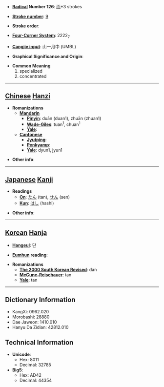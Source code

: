 * '''[[Wiktionary:Chinese radical index| Radical]] Number 126''': [[Wiktionary:Chinese radical index 而|而]]+3 strokes

* '''[[Wiktionary:Chinese total strokes index|Stroke number]]''': [[Wiktionary:Chinese total strokes index 9|9]]

* '''Stroke order''': 

* '''[[Wiktionary:Chinese four corner index|Four-Corner System]]''': 2222<sub>7</sub>

* '''[[Wiktionary:Chinese Cangjie index|Cangjie input]]''': 山一月中 (UMBL)

* '''Graphical Significance and Origin''': 

* '''Common Meaning'''
*#specialized
*# concentrated


----

== [[Chinese]] [[Hanzi]] ==

* '''Romanizations'''
** '''[[Mandarin]]'''
*** '''[[Pinyin]]''': duān (duan1), zhuān (zhuan1)
*** '''[[Wade-Giles]]''': tuan<sup>1</sup>, chuan<sup>1</sup>
*** '''[[Yale]]''': 
** '''[[Cantonese]]'''
*** '''[[Jyutping]]''':
*** '''[[Penkyamp]]''': 
*** '''[[Yale]]''': dyun1, jyun1

* '''Other info''': 

----

== [[Japanese]] [[Kanji]] ==

* '''Readings'''
** '''[[On]]''': [[たん]] (tan), [[せん]] (sen)
** '''[[Kun]]''': [[はし]] (hashi)

* '''Other info''':  

----

== [[Korean]] [[Hanja]] ==

* '''[[Hangeul]]''': 단

* '''[[Eumhun]] reading''': 

* '''Romanizations'''
** '''[[The 2000 South Korean Revised Romanization|The 2000 South Korean Revised]]''': dan
** '''[[McCune-Reischauer]]''': tan
** '''[[Yale]]''': tan

----

== Dictionary Information ==

* KangXi: 0962.020
* Morobashi: 28880
* Dae Jaweon: 1410.010
* Hanyu Da Zidian: 42812.010

== Technical Information ==

* '''Unicode''':
** Hex: 8011
** Decimal: 32785
* '''Big5''':
** Hex: AD42
** Decimal: 44354